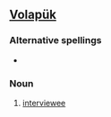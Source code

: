 ==[[Volapük]]==

===Alternative spellings===
*{{l|vo|bespikayb}}

===Noun===
{{infl|vo|noun}}

# [[interviewee]]